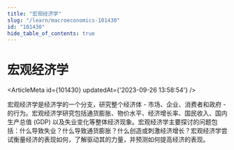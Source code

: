 ```yaml
---
title: "宏观经济学"
slug: "/learn/macroeconomics-101430"
id: "101430"
hide_table_of_contents: true
---
```



# 宏观经济学

<ArticleMeta id={101430} updatedAt={'2023-09-26 13:58:54'} />
<div className='border-solid border-b border-t-0 my-4 border-[var(--ifm-color-gray-300)]' />

宏观经济学是经济学的一个分支，研究整个经济体 - 市场、企业、消费者和政府 - 的行为。宏观经济学研究包括通货膨胀、物价水平、经济增长率、国民收入、国内生产总值 (GDP) 以及失业变化等整体经济现象。宏观经济学主要探讨的问题包括：什么导致失业？什么导致通货膨胀？什么创造或刺激经济增长？宏观经济学尝试衡量经济的表现如何，了解驱动其的力量，并预测如何提高经济的表现。
